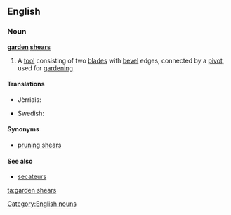 ==English==

===Noun===
'''[[garden]] [[shears]]'''

# {{plurale tantum}} A [[tool]] consisting of two [[blade]]s with [[bevel]] edges, connected by a [[pivot]], used for [[gardening]]

====Translations====
{{trans-top|a tool}}
* Jèrriais: {{tø|roa-jer|chîsieaux d'gardîn|m|p}}
{{trans-mid}}
* Swedish: {{t-|sv|trädgårdssax|c}}
{{trans-bottom}}

====Synonyms====
* [[pruning shears]]

====See also====
* [[secateurs]]

[[Category:English nouns]]

[[ta:garden shears]]